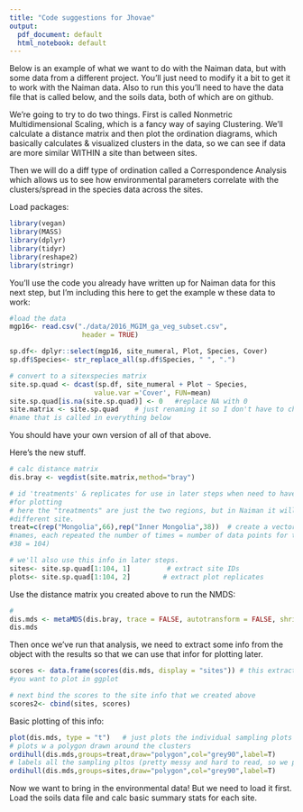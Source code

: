 ```yaml
---
title: "Code suggestions for Jhovae"
output:
  pdf_document: default
  html_notebook: default
---
```


Below is an example of what we want to do with the Naiman data, but with some data from a different project. You'll just need to modify it a bit to get it to work with the Naiman data.
Also to run this you'll need to have the data file that is called below, and the soils data, both of which are on github.

We're going to try to do two things. First is called Nonmetric Multidimensional Scaling, which is a fancy way of saying Clustering. We'll calculate a distance matrix and then plot the ordination diagrams, which basically calculates & visualized clusters in the data, so we can see if data are more similar WITHIN a site than between sites.

Then we will do a diff type of ordination called a Correspondence Analysis which allows us to see how environmental parameters correlate with the clusters/spread in the species data across the sites.

Load packages:
```r
library(vegan)
library(MASS)
library(dplyr)
library(tidyr)
library(reshape2)
library(stringr)
```

You'll use the code you already have written up for Naiman data for this next step, but I'm including this here to get the example w these data to work:
```r
#load the data
mgp16<- read.csv("./data/2016_MGIM_ga_veg_subset.csv", 
                  header = TRUE)

sp.df<- dplyr::select(mgp16, site_numeral, Plot, Species, Cover)
sp.df$Species<- str_replace_all(sp.df$Species, " ", ".")

# convert to a sitexspecies matrix
site.sp.quad <- dcast(sp.df, site_numeral + Plot ~ Species, 
                     value.var ='Cover', FUN=mean)
site.sp.quad[is.na(site.sp.quad)] <- 0   #replace NA with 0
site.matrix <- site.sp.quad    # just renaming it so I don't have to change the 
#name that is called in everything below
```
You should have your own version of all of that above.

Here's the new stuff.

```r
# calc distance matrix
dis.bray <- vegdist(site.matrix,method="bray")

# id 'treatments' & replicates for use in later steps when need to have labels 
#for plotting
# here the "treatments" are just the two regions, but in Naiman it will be each
#different site.
treat=c(rep("Mongolia",66),rep("Inner Mongolia",38))  # create a vector of the site
#names, each repeated the number of times = number of data points for the site. (66+
#38 = 104)

# we'll also use this info in later steps.
sites<- site.sp.quad[1:104, 1]         # extract site IDs
plots<- site.sp.quad[1:104, 2]        # extract plot replicates
```

Use the distance matrix you created above to run the NMDS:
```r
# 
dis.mds <- metaMDS(dis.bray, trace = FALSE, autotransform = FALSE, shrink= FALSE)
dis.mds
```

Then once we've run that analysis, we need to extract some info from the object with the results so that we can use that
infor for plotting later.
```r
scores <- data.frame(scores(dis.mds, display = "sites")) # this extracts the scores
#you want to plot in ggplot

# next bind the scores to the site info that we created above
scores2<- cbind(sites, scores) 
```

Basic plotting of this info:   
```r
plot(dis.mds, type = "t")   # just plots the individual sampling plots 
# plots w a polygon drawn around the clusters
ordihull(dis.mds,groups=treat,draw="polygon",col="grey90",label=T)  
# labels all the sampling pltos (pretty messy and hard to read, so we prob don't want this)
ordihull(dis.mds,groups=sites,draw="polygon",col="grey90",label=T)   
```

Now we want to bring in the environmental data!
But we need to load it first.
Load the soils data file and calc basic summary stats for each site.
```r

```


